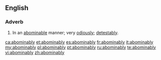 ==English==

===Adverb===
{{en-adv}}

#In an [[abominable]] manner; very [[odiously]]; [[detestably]].

[[ca:abominably]]
[[et:abominably]]
[[es:abominably]]
[[fr:abominably]]
[[it:abominably]]
[[my:abominably]]
[[pl:abominably]]
[[pt:abominably]]
[[ru:abominably]]
[[te:abominably]]
[[vi:abominably]]
[[zh:abominably]]
